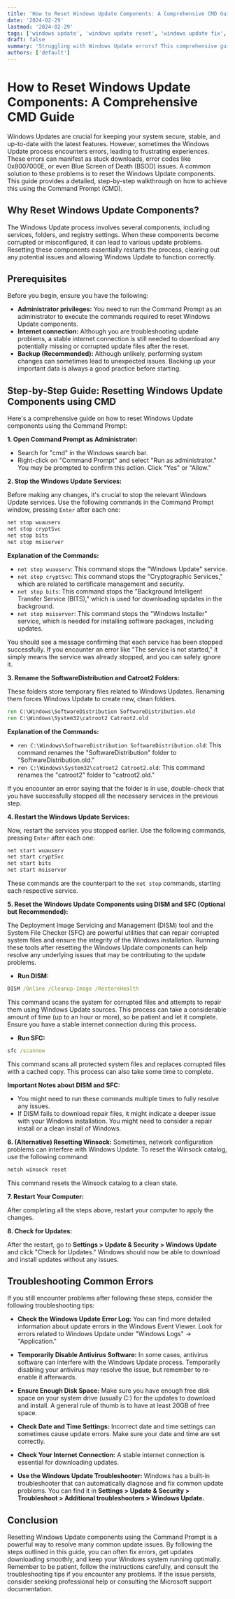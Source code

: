 ```yaml
---
title: 'How to Reset Windows Update Components: A Comprehensive CMD Guide'
date: '2024-02-29'
lastmod: '2024-02-29'
tags: ['windows update', 'windows update reset', 'windows update fix', 'cmd', 'command prompt', 'troubleshooting', 'windows 10', 'windows 11', 'error codes', 'bsod']
draft: false
summary: 'Struggling with Windows Update errors? This comprehensive guide provides step-by-step instructions using the Command Prompt (CMD) to reset Windows Update components and resolve common update issues in Windows 10 and Windows 11.'
authors: ['default']
---
```


# How to Reset Windows Update Components: A Comprehensive CMD Guide

Windows Updates are crucial for keeping your system secure, stable, and up-to-date with the latest features. However, sometimes the Windows Update process encounters errors, leading to frustrating experiences. These errors can manifest as stuck downloads, error codes like 0x8007000E, or even Blue Screen of Death (BSOD) issues.  A common solution to these problems is to reset the Windows Update components. This guide provides a detailed, step-by-step walkthrough on how to achieve this using the Command Prompt (CMD).

## Why Reset Windows Update Components?

The Windows Update process involves several components, including services, folders, and registry settings. When these components become corrupted or misconfigured, it can lead to various update problems. Resetting these components essentially restarts the process, clearing out any potential issues and allowing Windows Update to function correctly.

## Prerequisites

Before you begin, ensure you have the following:

*   **Administrator privileges:** You need to run the Command Prompt as an administrator to execute the commands required to reset Windows Update components.
*   **Internet connection:**  Although you are troubleshooting update problems, a stable internet connection is still needed to download any potentially missing or corrupted update files after the reset.
*   **Backup (Recommended):** Although unlikely, performing system changes can sometimes lead to unexpected issues. Backing up your important data is always a good practice before starting.

## Step-by-Step Guide: Resetting Windows Update Components using CMD

Here's a comprehensive guide on how to reset Windows Update components using the Command Prompt:

**1. Open Command Prompt as Administrator:**

*   Search for "cmd" in the Windows search bar.
*   Right-click on "Command Prompt" and select "Run as administrator."  You may be prompted to confirm this action.  Click "Yes" or "Allow."

**2. Stop the Windows Update Services:**

Before making any changes, it's crucial to stop the relevant Windows Update services.  Use the following commands in the Command Prompt window, pressing `Enter` after each one:

```cmd
net stop wuauserv
net stop cryptSvc
net stop bits
net stop msiserver
```

**Explanation of the Commands:**

*   `net stop wuauserv`: This command stops the "Windows Update" service.
*   `net stop cryptSvc`: This command stops the "Cryptographic Services," which are related to certificate management and security.
*   `net stop bits`: This command stops the "Background Intelligent Transfer Service (BITS)," which is used for downloading updates in the background.
*   `net stop msiserver`: This command stops the "Windows Installer" service, which is needed for installing software packages, including updates.

You should see a message confirming that each service has been stopped successfully. If you encounter an error like "The service is not started," it simply means the service was already stopped, and you can safely ignore it.

**3. Rename the SoftwareDistribution and Catroot2 Folders:**

These folders store temporary files related to Windows Updates. Renaming them forces Windows Update to create new, clean folders.

```cmd
ren C:\Windows\SoftwareDistribution SoftwareDistribution.old
ren C:\Windows\System32\catroot2 Catroot2.old
```

**Explanation of the Commands:**

*   `ren C:\Windows\SoftwareDistribution SoftwareDistribution.old`:  This command renames the "SoftwareDistribution" folder to "SoftwareDistribution.old."
*   `ren C:\Windows\System32\catroot2 Catroot2.old`: This command renames the "catroot2" folder to "catroot2.old."

If you encounter an error saying that the folder is in use, double-check that you have successfully stopped all the necessary services in the previous step.

**4. Restart the Windows Update Services:**

Now, restart the services you stopped earlier.  Use the following commands, pressing `Enter` after each one:

```cmd
net start wuauserv
net start cryptSvc
net start bits
net start msiserver
```

These commands are the counterpart to the `net stop` commands, starting each respective service.

**5. Reset the Windows Update Components using DISM and SFC (Optional but Recommended):**

The Deployment Image Servicing and Management (DISM) tool and the System File Checker (SFC) are powerful utilities that can repair corrupted system files and ensure the integrity of the Windows installation. Running these tools after resetting the Windows Update components can help resolve any underlying issues that may be contributing to the update problems.

*   **Run DISM:**

```cmd
DISM /Online /Cleanup-Image /RestoreHealth
```

This command scans the system for corrupted files and attempts to repair them using Windows Update sources. This process can take a considerable amount of time (up to an hour or more), so be patient and let it complete. Ensure you have a stable internet connection during this process.

*   **Run SFC:**

```cmd
sfc /scannow
```

This command scans all protected system files and replaces corrupted files with a cached copy.  This process can also take some time to complete.

**Important Notes about DISM and SFC:**

*   You might need to run these commands multiple times to fully resolve any issues.
*   If DISM fails to download repair files, it might indicate a deeper issue with your Windows installation. You might need to consider a repair install or a clean install of Windows.

**6. (Alternative) Resetting Winsock:**
Sometimes, network configuration problems can interfere with Windows Update. To reset the Winsock catalog, use the following command:

```cmd
netsh winsock reset
```

This command resets the Winsock catalog to a clean state.

**7. Restart Your Computer:**

After completing all the steps above, restart your computer to apply the changes.

**8. Check for Updates:**

After the restart, go to **Settings > Update & Security > Windows Update** and click "Check for Updates." Windows should now be able to download and install updates without any issues.

## Troubleshooting Common Errors

If you still encounter problems after following these steps, consider the following troubleshooting tips:

*   **Check the Windows Update Error Log:**  You can find more detailed information about update errors in the Windows Event Viewer. Look for errors related to Windows Update under "Windows Logs" -> "Application."

*   **Temporarily Disable Antivirus Software:** In some cases, antivirus software can interfere with the Windows Update process. Temporarily disabling your antivirus may resolve the issue, but remember to re-enable it afterwards.

*   **Ensure Enough Disk Space:** Make sure you have enough free disk space on your system drive (usually C:) for the updates to download and install.  A general rule of thumb is to have at least 20GB of free space.

*   **Check Date and Time Settings:** Incorrect date and time settings can sometimes cause update errors. Make sure your date and time are set correctly.

*   **Check Your Internet Connection:** A stable internet connection is essential for downloading updates.

*   **Use the Windows Update Troubleshooter:** Windows has a built-in troubleshooter that can automatically diagnose and fix common update problems. You can find it in **Settings > Update & Security > Troubleshoot > Additional troubleshooters > Windows Update.**

## Conclusion

Resetting Windows Update components using the Command Prompt is a powerful way to resolve many common update issues. By following the steps outlined in this guide, you can often fix errors, get updates downloading smoothly, and keep your Windows system running optimally. Remember to be patient, follow the instructions carefully, and consult the troubleshooting tips if you encounter any problems.  If the issue persists, consider seeking professional help or consulting the Microsoft support documentation.